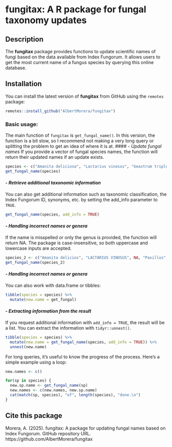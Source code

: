 # fungitax: A R package for fungal taxonomy updates




## Description
The **fungitax** package provides functions to update scientific names of fungi based on the data available from Index Fungorum. It allows users to get the most current name of a fungus species by querying this online database.

## Installation

You can install the latest version of **fungitax** from GitHub using the `remotes` package:

```r
remotes::install_github("AlbertMorera/fungitax")
```

### **Basic usage:**
The main function of `fungitax` is `get_fungal_name()`. In this version, the function is a bit slow, so I recommend not making a very long query or splitting the problem to get an idea of where it is at.
#### - *Update fungal names*
If you provide a vector of fungal species names, the function will return their updated names if an update exists.
```r
species <- c("Amanita deliciosa", "Lactarius vinosus", "Geastrum triplex")
get_fungal_name(species)
```

#### - *Retrieve additional taxonomic information*
You can also get additional information such as taxonomic classification, the Index Fungorum ID, synonyms, etc. by setting the add_info parameter to `TRUE`.
```r
get_fungal_name(species, add_info = TRUE)
```

#### - *Handling incorrect names or genera*
If the name is misspelled or only the genus is provided, the function will return NA. The package is case-insensitive, so both uppercase and lowercase inputs are accepted.
```r
species_2 <- c("Amanita delicios", "LACTARIUS VINOSUS", NA, "Paxillus", "Gaestrum")
get_fungal_name(species_2)
```

#### - *Handling incorrect names or genera*
You can also work with data.frame or tibbles:
```r
tibble(species = species) %>%
  mutate(new.name = get_fungal)
```

#### - *Extracting information from the result*
If you request additional information with `add_info = TRUE`, the result will be a list. You can extract the information with `tidyr::unnest()`.
```r
tibble(species = species) %>%
  mutate(new.name = get_fungal_name(species, add_info = TRUE)) %>%
  unnest(new.name)
```

For long queries, it's useful to know the progress of the process. Here's a simple example using a loop:
```r
new.names <- c()

for(sp in species) {
  new.sp.name <- get_fungal_name(sp)
  new.names <- c(new.names, new.sp.name)
  cat(match(sp, species), "of", length(species), "done.\n")
}
```



## Cite this package
Morera, A. (2025). fungitax: A package for updating fungal names based on Index Fungorum. GitHub repository URL. https://github.com/AlbertMorera/fungitax
